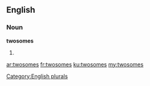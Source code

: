 ==English==

===Noun===
'''twosomes'''

# {{plural of|[[twosome]]}}

[[Category:English plurals]]

[[ar:twosomes]]
[[fr:twosomes]]
[[ku:twosomes]]
[[my:twosomes]]